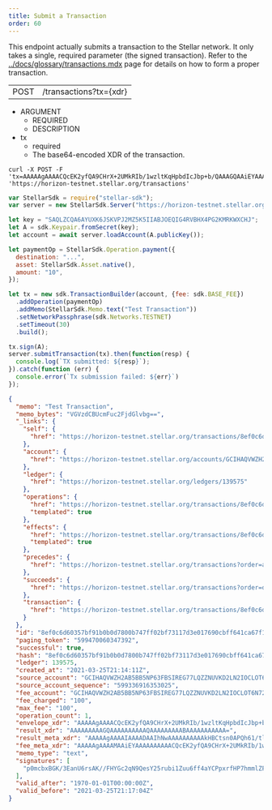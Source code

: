 ```yaml
---
title: Submit a Transaction
order: 60
---
```



This endpoint actually submits a transaction to the Stellar network. It only takes a single, required parameter (the signed transaction). Refer to the [../docs/glossary/transactions.mdx](Transactions) page for details on how to form a proper transaction.

<Endpoint>

|  |  |
| --- | --- |
| POST | /transactions?tx={xdr} |

</Endpoint>

<AttributeTable>

- ARGUMENT
  - REQUIRED
  - DESCRIPTION
- tx
  - required
  - The base64-encoded XDR of the transaction.

</AttributeTable>

<CodeExample title="Example Request">

```curl
curl -X POST -F 'tx=AAAAAgAAAACQcEK2yfQA9CHrX+2UMkRIb/1wzltKqHpbdIcJbp+b/QAAAGQAAiEYAAAAAQAAAAEAAAAAAAAAAAAAAABgXP3QAAAAAQAAABBUZXN0IFRyYW5zYWN0aW9uAAAAAQAAAAAAAAABAAAAAJBwQrbJ9AD0Ietf7ZQyREhv/XDOW0qoelt0hwlun5v9AAAAAAAAAAAF9eEAAAAAAAAAAAFun5v9AAAAQKdJnG8QRiv9xGp1Oq7ACv/xR2BnNqjfUHrGNua7m4tWbrun3+GmAj6ca3xz+4ZppWRTbvTUcCxvpbHERZ85QgY=' 'https://horizon-testnet.stellar.org/transactions'
```

```js
var StellarSdk = require("stellar-sdk");
var server = new StellarSdk.Server("https://horizon-testnet.stellar.org");

let key = "SAQLZCQA6AYUXK6JSKVPJ2MZ5K5IIABJOEQIG4RVBHX4PG2KMRKWXCHJ";
let A = sdk.Keypair.fromSecret(key);
let account = await server.loadAccount(A.publicKey());

let paymentOp = StellarSdk.Operation.payment({
  destination: "...",
  asset: StellarSdk.Asset.native(),
  amount: "10",
});

let tx = new sdk.TransactionBuilder(account, {fee: sdk.BASE_FEE})
  .addOperation(paymentOp)
  .addMemo(StellarSdk.Memo.text("Test Transaction"))
  .setNetworkPassphrase(sdk.Networks.TESTNET)
  .setTimeout(30)
  .build();

tx.sign(A);
server.submitTransaction(tx).then(function(resp) {
  console.log(`TX submitted: ${resp}`);
}).catch(function (err) {
  console.error(`Tx submission failed: ${err}`)
});
```

</CodeExample>

<ExampleResponse title="Example Response">

```json
{
  "memo": "Test Transaction",
  "memo_bytes": "VGVzdCBUcmFuc2FjdGlvbg==",
  "_links": {
    "self": {
      "href": "https://horizon-testnet.stellar.org/transactions/8ef0c6d60357bf91b0b0d7800b747ff02bf73117d3e017690cbff641ca67f124"
    },
    "account": {
      "href": "https://horizon-testnet.stellar.org/accounts/GCIHAQVWZH2AB5BB5NP63FBSIREG77LQZZNUVKD2LN2IOCLOT6N72MJN"
    },
    "ledger": {
      "href": "https://horizon-testnet.stellar.org/ledgers/139575"
    },
    "operations": {
      "href": "https://horizon-testnet.stellar.org/transactions/8ef0c6d60357bf91b0b0d7800b747ff02bf73117d3e017690cbff641ca67f124/operations{?cursor,limit,order}",
      "templated": true
    },
    "effects": {
      "href": "https://horizon-testnet.stellar.org/transactions/8ef0c6d60357bf91b0b0d7800b747ff02bf73117d3e017690cbff641ca67f124/effects{?cursor,limit,order}",
      "templated": true
    },
    "precedes": {
      "href": "https://horizon-testnet.stellar.org/transactions?order=asc\u0026cursor=599470060347392"
    },
    "succeeds": {
      "href": "https://horizon-testnet.stellar.org/transactions?order=desc\u0026cursor=599470060347392"
    },
    "transaction": {
      "href": "https://horizon-testnet.stellar.org/transactions/8ef0c6d60357bf91b0b0d7800b747ff02bf73117d3e017690cbff641ca67f124"
    }
  },
  "id": "8ef0c6d60357bf91b0b0d7800b747ff02bf73117d3e017690cbff641ca67f124",
  "paging_token": "599470060347392",
  "successful": true,
  "hash": "8ef0c6d60357bf91b0b0d7800b747ff02bf73117d3e017690cbff641ca67f124",
  "ledger": 139575,
  "created_at": "2021-03-25T21:14:11Z",
  "source_account": "GCIHAQVWZH2AB5BB5NP63FBSIREG77LQZZNUVKD2LN2IOCLOT6N72MJN",
  "source_account_sequence": "599336916353025",
  "fee_account": "GCIHAQVWZH2AB5BB5NP63FBSIREG77LQZZNUVKD2LN2IOCLOT6N72MJN",
  "fee_charged": "100",
  "max_fee": "100",
  "operation_count": 1,
  "envelope_xdr": "AAAAAgAAAACQcEK2yfQA9CHrX+2UMkRIb/1wzltKqHpbdIcJbp+b/QAAAGQAAiEYAAAAAQAAAAEAAAAAAAAAAAAAAABgXP3QAAAAAQAAABBUZXN0IFRyYW5zYWN0aW9uAAAAAQAAAAAAAAABAAAAAJBwQrbJ9AD0Ietf7ZQyREhv/XDOW0qoelt0hwlun5v9AAAAAAAAAAAF9eEAAAAAAAAAAAFun5v9AAAAQKdJnG8QRiv9xGp1Oq7ACv/xR2BnNqjfUHrGNua7m4tWbrun3+GmAj6ca3xz+4ZppWRTbvTUcCxvpbHERZ85QgY=",
  "result_xdr": "AAAAAAAAAGQAAAAAAAAAAQAAAAAAAAABAAAAAAAAAAA=",
  "result_meta_xdr": "AAAAAgAAAAIAAAADAAIhNwAAAAAAAAAAkHBCtsn0APQh61/tlDJESG/9cM5bSqh6W3SHCW6fm/0AAAAXSHbnnAACIRgAAAAAAAAAAAAAAAAAAAAAAAAAAAEAAAAAAAAAAAAAAAAAAAAAAAABAAIhNwAAAAAAAAAAkHBCtsn0APQh61/tlDJESG/9cM5bSqh6W3SHCW6fm/0AAAAXSHbnnAACIRgAAAABAAAAAAAAAAAAAAAAAAAAAAEAAAAAAAAAAAAAAAAAAAAAAAABAAAAAAAAAAA=",
  "fee_meta_xdr": "AAAAAgAAAAMAAiEYAAAAAAAAAACQcEK2yfQA9CHrX+2UMkRIb/1wzltKqHpbdIcJbp+b/QAAABdIdugAAAIhGAAAAAAAAAAAAAAAAAAAAAAAAAAAAQAAAAAAAAAAAAAAAAAAAAAAAAEAAiE3AAAAAAAAAACQcEK2yfQA9CHrX+2UMkRIb/1wzltKqHpbdIcJbp+b/QAAABdIduecAAIhGAAAAAAAAAAAAAAAAAAAAAAAAAAAAQAAAAAAAAAAAAAAAAAAAA==",
  "memo_type": "text",
  "signatures": [
    "p0mcbxBGK/3EanU6rsAK//FHYGc2qN9QesY25rubi1Zuu6ff4aYCPpxrfHP7hmmlZFNu9NRwLG+lscRFnzlCBg=="
  ],
  "valid_after": "1970-01-01T00:00:00Z",
  "valid_before": "2021-03-25T21:17:04Z"
}
```

</ExampleResponse>
